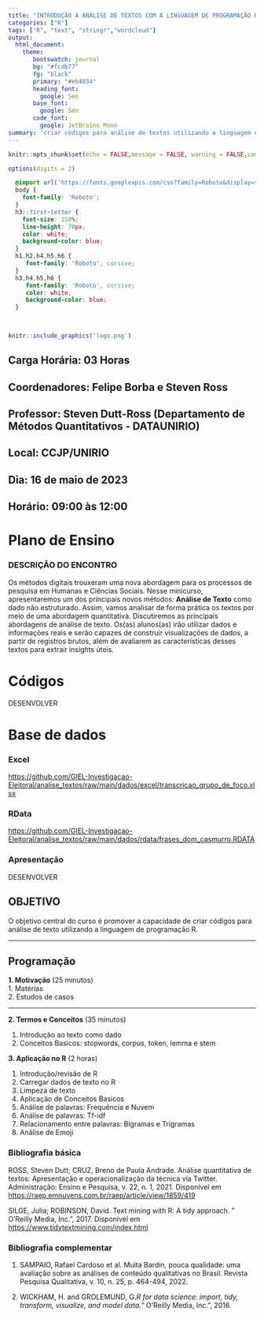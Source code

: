 ```yaml
---
title: "INTRODUÇÃO À ANÁLISE DE TEXTOS COM A LINGUAGEM DE PROGRAMAÇÃO R"
categories: ["R"]
tags: ["R", "text", "stringr","wordcloud"]
output:
  html_document:
    theme:
       bootswatch: journal
       bg: "#fcdb77"
       fg: "black"
       primary: "#eb4034"
       heading_font: 
         google: Sen
       base_font:
         google: Sen
       code_font:
         google: JetBrains Mono
summary: 'criar códigos para análise de textos utilizando a linguagem de programação R.'
---
```


```r
knitr::opts_chunk$set(echo = FALSE,message = FALSE, warning = FALSE,comment = NA)

options(digits = 2)
```

```css
  @import url('https://fonts.googleapis.com/css?family=Roboto&display=swap');
  body {
    font-family: 'Roboto';
  }
  h3::first-letter {
    font-size: 150%;
    line-height: 70px;
    color: white;
    background-color: blue;
  }
  h1,h2,h4,h5,h6 {
     font-family: 'Roboto', cursive;
  }
  h3,h4,h5,h6 {
     font-family: 'Roboto', cursive;
     color: white;
     background-color: blue;
  }

  

```
  


```r
knitr::include_graphics('logo.png')
```


## Carga Horária: 03 Horas

## Coordenadores:  Felipe Borba e Steven Ross

## Professor: Steven Dutt-Ross  (Departamento de Métodos Quantitativos - DATAUNIRIO)

## Local: CCJP/UNIRIO

## Dia: 16 de maio de 2023

## Horário: 09:00 às 12:00

# Plano de Ensino

### DESCRIÇÃO DO ENCONTRO

Os métodos digitais trouxeram uma nova abordagem para os processos de pesquisa em Humanas e Ciências Sociais. Nesse minicurso, apresentaremos um dos principais novos métodos: **Análise de Texto** como dado não estruturado. Assim, vamos analisar de forma prática os textos por meio de uma abordagem quantitativa. Discutiremos as principais abordagens de análise de texto. Os(as) alunos(as) irão utilizar dados e informações reais e serão capazes de construir visualizações de dados, a partir de registros brutos, além de avaliarem as características desses textos para extrair insights úteis.      
   
   
# Códigos 

DESENVOLVER 
   
   
# Base de dados 

### Excel

[https://github.com/GIEL-Investigacao-Eleitoral/analise_textos/raw/main/dados/excel/transcricao_grupo_de_foco.xlsx](https://github.com/GIEL-Investigacao-Eleitoral/analise_textos/raw/main/dados/excel/transcricao_grupo_de_foco.xlsx)


### RData

  
[https://github.com/GIEL-Investigacao-Eleitoral/analise_textos/raw/main/dados/rdata/frases_dom_casmurro.RDATA](https://github.com/GIEL-Investigacao-Eleitoral/analise_textos/raw/main/dados/rdata/frases_dom_casmurro.RDATA)

### Apresentação

DESENVOLVER

## OBJETIVO

O objetivo central do curso é promover a capacidade de criar códigos para análise de texto utilizando a linguagem de programação R.



*** 

## Programação

**1. Motivação** (25 minutos)     
1.  Matérias     
2.  Estudos de casos

***

**2. Termos e Conceitos** (35 minutos)

1.  Introdução ao texto como dado
2.  Conceitos Basicos: stopwords, corpus, token, lemma e stem

**3. Aplicação no R**  (2 horas)

1. Introdução/revisão de R  
2. Carregar dados de texto no R   
3. Limpeza de texto
4. Aplicação de Conceitos Basicos   
5. Análise de palavras: Frequência e Nuvem   
6. Análise de palavras: Tf-idf   
7. Relacionamento entre palavras: Bigramas e Trigramas
8. Análise de Emoji


### Bibliografia básica

ROSS, Steven Dutt; CRUZ, Breno de Paula Andrade. Análise quantitativa de textos: Apresentação e operacionalização da técnica via Twitter. Administração: Ensino e Pesquisa, v. 22, n. 1, 2021. Disponível em [https://raep.emnuvens.com.br/raep/article/view/1859/419](https://raep.emnuvens.com.br/raep/article/view/1859/419)

SILGE, Julia; ROBINSON, David. Text mining with R: A tidy approach. " O'Reilly Media, Inc.", 2017. Disponível em [https://www.tidytextmining.com/index.html](https://www.tidytextmining.com/index.html)

<!--https://bookdown.org/davi_moreira/txt4cs2/processamento.html-->


### Bibliografia complementar

1. SAMPAIO, Rafael Cardoso et al. Muita Bardin, pouca qualidade: uma avaliação sobre as análises de conteúdo qualitativas no Brasil. Revista Pesquisa Qualitativa, v. 10, n. 25, p. 464-494, 2022.

2. WICKHAM, H. and GROLEMUND, G.*R for data science: import, tidy, transform, visualize, and model data.*" O'Reilly Media, Inc.", 2016.


